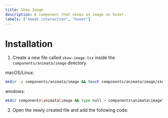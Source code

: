```yaml
---
title: Skew Image
description: A component that skews an image on hover.
labels: ["needs interaction", "hover"]
---
```


<ComponentPreview name="image-skew-image--docs" />

# Installation

1. Create a new file called `skew-image.tsx` inside the `components/animata/image` directory.

macOS/Linux:

```bash
mkdir -p components/animata/image && touch components/animata/image/skew-image.tsx
```

windows:

```bash
mkdir components\animata\image && type null > components\animata\image\skew-image.tsx
```

2. Open the newly created file and add the following code:

```jsx file=<rootDir>/animata/image/skew-image.tsx

```
